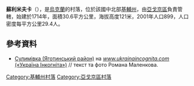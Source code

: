 <!-- 檔案不存在 [[Image:Покровська_церква_у_Сулимівці_на_Київщині.jpg|right]] -->

{{coord|50|16|31|N|31|58|57|E|scale:30000|display=title}}

'''蘇利米夫卡'''（{{lang-uk|Сулимівка}}），是[[烏克蘭|烏克蘭]]的村落，位於該國中北部[[基輔州|基輔州]]，由[[亞戈京區|亞戈京區]]負責管轄，始建於1714年，面積30.6平方公里，海拔高度121米，2001年人口899，人口密度每平方公里29.4人。

==參考資料==
* [http://ukrainaincognita.com/kyivska-oblast/yagotynskyi-raion/sulymivka/sulymivka-0 Сулимівка (Яготинський район)] {{Wayback|url=http://ukrainaincognita.com/kyivska-oblast/yagotynskyi-raion/sulymivka/sulymivka-0 |date=20200108044051 }} на [http://ukrainaincognita.com/ ''www.ukrainaincognita.com'' («Україна Інкогніта»)] {{Wayback|url=http://ukrainaincognita.com/ |date=20150822235930 }} // текст та фото Романа Маленкова.

{{DEFAULTSORT:Сулимівка}}
[[Category:基輔州村落|Category:基輔州村落]]
[[Category:亞戈京區村落|Category:亞戈京區村落]]


{{Kiev-geo-stub}}